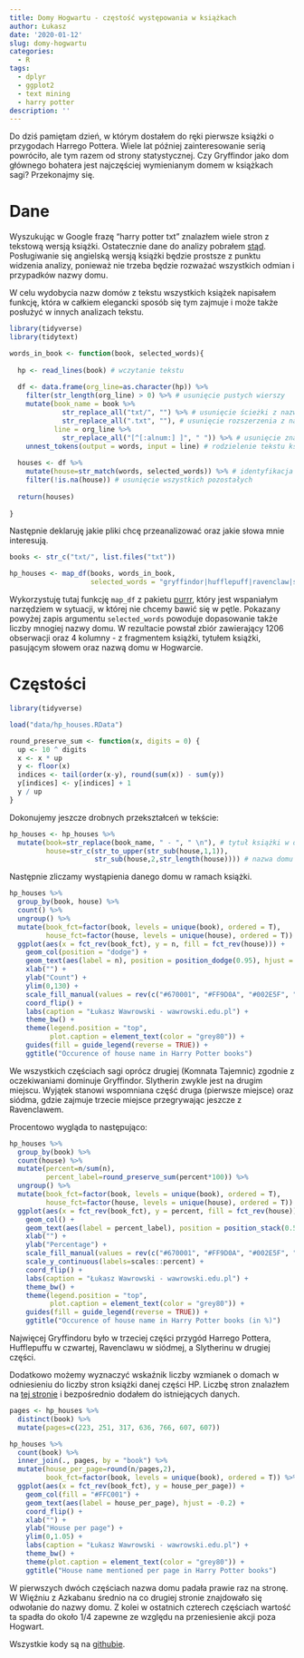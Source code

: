 ```yaml
---
title: Domy Hogwartu - częstość występowania w książkach
author: Łukasz
date: '2020-01-12'
slug: domy-hogwartu
categories:
  - R
tags:
  - dplyr
  - ggplot2
  - text mining
  - harry potter
description: ''
---
```


Do dziś pamiętam dzień, w którym dostałem do ręki pierwsze książki o przygodach Harrego Pottera. Wiele lat później zainteresowanie serią powróciło, ale tym razem od strony statystycznej. Czy Gryffindor jako dom głównego bohatera jest najczęściej wymienianym domem w książkach sagi? Przekonajmy się.

# Dane

Wyszukując w Google frazę "harry potter txt" znalazłem wiele stron z tekstową wersją książki. Ostatecznie dane do analizy pobrałem [stąd](http://www.glozman.com/textpages.html). Posługiwanie się angielską wersją książki będzie prostsze z punktu widzenia analizy, ponieważ nie trzeba będzie rozważać wszystkich odmian i przypadków nazwy domu. 

W celu wydobycia nazw domów z tekstu wszystkich książek napisałem funkcję, która w całkiem elegancki sposób się tym zajmuje i może także posłużyć w innych analizach tekstu.

```r
library(tidyverse)
library(tidytext)

words_in_book <- function(book, selected_words){
  
  hp <- read_lines(book) # wczytanie tekstu
  
  df <- data.frame(org_line=as.character(hp)) %>% 
    filter(str_length(org_line) > 0) %>% # usunięcie pustych wierszy
    mutate(book_name = book %>% 
             str_replace_all("txt/", "") %>% # usunięcie ścieżki z nazwy książki
             str_replace_all(".txt", ""), # usunięcie rozszerzenia z nazwy książki
           line = org_line %>% 
             str_replace_all("[^[:alnum:] ]", " ")) %>% # usunięcie znaków niealfanumerycznych
    unnest_tokens(output = words, input = line) # rodzielenie tekstu książki na pojedyńcze wyrazy
  
  houses <- df %>% 
    mutate(house=str_match(words, selected_words)) %>% # identyfikacja szukanych słów 
    filter(!is.na(house)) # usunięcie wszystkich pozostałych
  
  return(houses)
  
}

```

Następnie deklaruję jakie pliki chcę przeanalizować oraz jakie słowa mnie interesują. 

```r
books <- str_c("txt/", list.files("txt"))

hp_houses <- map_df(books, words_in_book, 
                    selected_words = "gryffindor|hufflepuff|ravenclaw|slytherin")

```

Wykorzystuję tutaj funkcję `map_df` z pakietu [purrr](https://purrr.tidyverse.org/), który jest wspaniałym narzędziem w sytuacji, w której nie chcemy bawić się w pętle. Pokazany powyżej zapis argumentu `selected_words` powoduje dopasowanie także liczby mnogiej nazwy domu. W rezultacie powstał zbiór zawierający 1206 obserwacji oraz 4 kolumny - z fragmentem książki, tytułem książki, pasującym słowem oraz nazwą domu w Hogwarcie. 

# Częstości

```r
library(tidyverse)

load("data/hp_houses.RData")

round_preserve_sum <- function(x, digits = 0) {
  up <- 10 ^ digits
  x <- x * up
  y <- floor(x)
  indices <- tail(order(x-y), round(sum(x)) - sum(y))
  y[indices] <- y[indices] + 1
  y / up
}
```

Dokonujemy jeszcze drobnych przekształceń w tekście:

```r
hp_houses <- hp_houses %>% 
  mutate(book=str_replace(book_name, " - ", " \n"), # tytuł książki w dwóch wierszach
         house=str_c(str_to_upper(str_sub(house,1,1)), 
                     str_sub(house,2,str_length(house)))) # nazwa domu z wielkiej litery

```

Następnie zliczamy wystąpienia danego domu w ramach książki.

```r
hp_houses %>% 
  group_by(book, house) %>% 
  count() %>% 
  ungroup() %>% 
  mutate(book_fct=factor(book, levels = unique(book), ordered = T),
         house_fct=factor(house, levels = unique(house), ordered = T)) %>% 
  ggplot(aes(x = fct_rev(book_fct), y = n, fill = fct_rev(house))) +
    geom_col(position = "dodge") +
    geom_text(aes(label = n), position = position_dodge(0.95), hjust = -0.2) +
    xlab("") +
    ylab("Count") +
    ylim(0,130) +
    scale_fill_manual(values = rev(c("#670001", "#FF9D0A", "#002E5F", "#2E751C")), name = "") +
    coord_flip() +
    labs(caption = "Łukasz Wawrowski - wawrowski.edu.pl") +
    theme_bw() +
    theme(legend.position = "top", 
          plot.caption = element_text(color = "grey80")) +
    guides(fill = guide_legend(reverse = TRUE)) + 
    ggtitle("Occurence of house name in Harry Potter books")
```

We wszystkich częściach sagi oprócz drugiej (Komnata Tajemnic) zgodnie z oczekiwaniami dominuje Gryffindor. Slytherin zwykle jest na drugim miejscu. Wyjątek stanowi wspomniana część druga (pierwsze miejsce) oraz siódma, gdzie zajmuje trzecie miejsce przegrywając jeszcze z Ravenclawem.

Procentowo wygląda to następująco:

```r
hp_houses %>% 
  group_by(book) %>%
  count(house) %>% 
  mutate(percent=n/sum(n),
         percent_label=round_preserve_sum(percent*100)) %>% 
  ungroup() %>% 
  mutate(book_fct=factor(book, levels = unique(book), ordered = T),
         house_fct=factor(house, levels = unique(house), ordered = T)) %>% 
  ggplot(aes(x = fct_rev(book_fct), y = percent, fill = fct_rev(house))) +
    geom_col() + 
    geom_text(aes(label = percent_label), position = position_stack(0.5), color = "white") +
    xlab("") +
    ylab("Percentage") +
    scale_fill_manual(values = rev(c("#670001", "#FF9D0A", "#002E5F", "#2E751C")), name = "") +
    scale_y_continuous(labels=scales::percent) +
    coord_flip() +
    labs(caption = "Łukasz Wawrowski - wawrowski.edu.pl") +
    theme_bw() +
    theme(legend.position = "top", 
          plot.caption = element_text(color = "grey80")) +
    guides(fill = guide_legend(reverse = TRUE)) + 
    ggtitle("Occurence of house name in Harry Potter books (in %)")
```

Najwięcej Gryffindoru było w trzeciej części przygód Harrego Pottera, Hufflepuffu w czwartej, Ravenclawu w siódmej, a Slytherinu w drugiej części.

Dodatkowo możemy wyznaczyć wskaźnik liczby wzmianek o domach w odniesieniu do liczby stron książki danej części HP. Liczbę stron znalazłem na [tej stronie](https://dustyloft.wordpress.com/2007/07/12/number-of-pages-harry-potter/) i bezpośrednio dodałem do istniejących danych.

```r
pages <- hp_houses %>% 
  distinct(book) %>% 
  mutate(pages=c(223, 251, 317, 636, 766, 607, 607))

hp_houses %>% 
  count(book) %>% 
  inner_join(., pages, by = "book") %>% 
  mutate(house_per_page=round(n/pages,2),
         book_fct=factor(book, levels = unique(book), ordered = T)) %>% 
  ggplot(aes(x = fct_rev(book_fct), y = house_per_page)) +
    geom_col(fill = "#FFC001") +
    geom_text(aes(label = house_per_page), hjust = -0.2) +
    coord_flip() +
    xlab("") +
    ylab("House per page") +
    ylim(0,1.05) +
    labs(caption = "Łukasz Wawrowski - wawrowski.edu.pl") +
    theme_bw() +
    theme(plot.caption = element_text(color = "grey80")) +
    ggtitle("House name mentioned per page in Harry Potter books")
```

W pierwszych dwóch częściach nazwa domu padała prawie raz na stronę. W Więźniu z Azkabanu średnio na co drugiej stronie znajdowało się odwołanie do nazwy domu. Z kolei w ostatnich czterech częściach wartość ta spadła do około 1/4 zapewne ze względu na przeniesienie akcji poza Hogwart.

Wszystkie kody są na [githubie](https://github.com/lwawrowski/harrypotter).